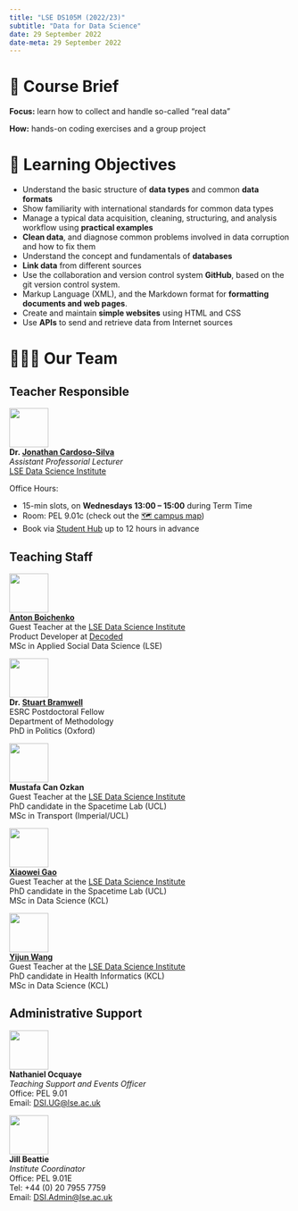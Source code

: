```yaml
---
title: "LSE DS105M (2022/23)"
subtitle: "Data for Data Science"
date: 29 September 2022
date-meta: 29 September 2022
---
```


# 📑 Course Brief

**Focus:** learn how to collect and handle so-called "real data"

**How:** hands-on coding exercises and a group project

# 🎯 Learning Objectives

- Understand the basic structure of **data types** and common **data formats**
- Show familiarity with international standards for common data types
- Manage a typical data acquisition, cleaning, structuring, and analysis workflow using **practical examples**
- **Clean data**, and diagnose common problems involved in data corruption and how to fix them
- Understand the concept and fundamentals of **databases**
- **Link data** from different sources
- Use the collaboration and version control system **GitHub**, based on the git version control system.
- Markup Language (XML), and the Markdown format for **formatting documents and web pages**.
- Create and maintain **simple websites** using HTML and CSS
- Use **APIs** to send and retrieve data from Internet sources 

# 🧑🏻‍🏫 Our Team

::: {.panel-tabset}
## Teacher Responsible


![](/figures/people/JonathanCardosoSilva_2022.jpg){fig-align="left" fig-alt="Photo of Dr. Jonathan Cardoso-Silva" width="5em"}  
**Dr. [Jonathan Cardoso-Silva](https://www.lse.ac.uk/DSI/People/Jonathan-Cardoso-Silva)** <br/>
_Assistant Professorial Lecturer_ <br/>
[LSE Data Science Institute](https://lse.ac.uk/dsi)</a><br/>

Office Hours: 

- 15-min slots, on **Wednesdays 13:00 – 15:00** during Term Time
- Room: PEL 9.01c (check out the [🗺️ campus map](https://www.lse.ac.uk/lse-information/assets/documents/21-0099-Campus-Map-update-241121-V6.pdf))
- Book via [Student Hub](https://studenthub.lse.ac.uk/) up to 12 hours in advance

## Teaching Staff

![](/figures/people/Anton.jpg){fig-align="left" fig-alt="Photo of Anton Boichenko" width="5em"}  
**[Anton Boichenko](http://boychenko.pro/)** <br/>
Guest Teacher at the [LSE Data Science Institute](https://lse.ac.uk/dsi)<br> 
Product Developer at [Decoded](https://decoded.com/) <br> 
MSc in Applied Social Data Science (LSE)

![](/figures/people/stuart.jpg){fig-align="left" fig-alt="Photo of Stuart Bramwell" width="5em"}  
**Dr. [Stuart Bramwell](https://www.lse.ac.uk/Methodology/People/Academic-Staff/Stuart-Bramwell/Stuart-Bramwell)** <br/>
ESRC Postdoctoral Fellow <br> 
Department of Methodology<br>
PhD in Politics (Oxford)

![](/figures/people/mustafa.jfif){fig-align="left" fig-alt="Photo of Mustafa Can Ozkan" width="5em"}  
**Mustafa Can Ozkan** <br/>
Guest Teacher at the [LSE Data Science Institute](https://lse.ac.uk/dsi)<br> 
PhD candidate in the Spacetime Lab (UCL) <br> 
MSc in Transport (Imperial/UCL)


![](/figures/people/Xiaowei.png){fig-align="left" fig-alt="Photo of Xiaowei Gao" width="5em"}  
**[Xiaowei Gao](https://github.com/UCLWilson)** <br/>
Guest Teacher at the [LSE Data Science Institute](https://lse.ac.uk/dsi)<br> 
PhD candidate in the Spacetime Lab (UCL) <br> 
MSc in Data Science (KCL)


![](/figures/people/Yijun.jpg){fig-align="left" fig-alt="Photo of Yijun Wang" width="5em"}  
**[Yijun Wang](https://www.kcl.ac.uk/people/yijun-wang)** <br/>
Guest Teacher at the [LSE Data Science Institute](https://lse.ac.uk/dsi)<br/> 
PhD candidate in Health Informatics (KCL) <br/>
MSc in Data Science (KCL)

## Administrative Support


![](/figures/people/Nathaniel-Ocquaye-Cropped-450x450.jpg){fig-align="left" fig-alt="Photo of Nathaniel Ocquaye" width="5em"}  
**Nathaniel Ocquaye** <br/>
_Teaching Support and Events Officer_<br/>
Office: PEL 9.01<br/>
Email: [DSI.UG@lse.ac.uk](mailto:DSI.UG@lse.ac.uk)

![](/figures/people/Jill-Beattie.png){fig-align="left" fig-alt="Photo of Jill Beattie" width="5em"}  
**Jill Beattie** <br/>
_Institute Coordinator_<br/>
Office: PEL 9.01E<br/>
Tel: +44 (0) 20 7955 7759<br/>
Email: [DSI.Admin@lse.ac.uk](mailto:DSI.Admin@lse.ac.uk)

:::